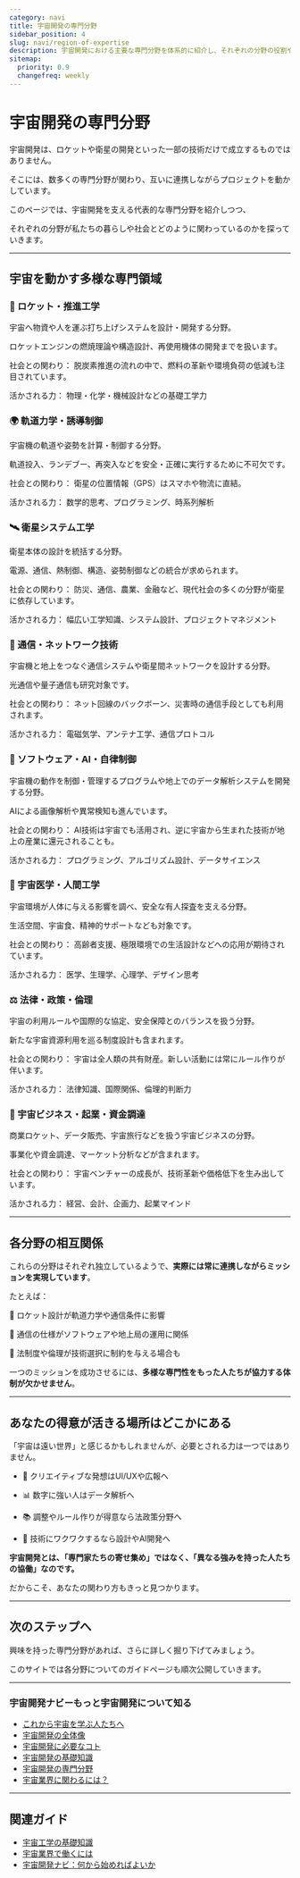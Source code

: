 ```yaml
---
category: navi
title: 宇宙開発の専門分野
sidebar_position: 4
slug: navi/region-of-expertise
description: 宇宙開発における主要な専門分野を体系的に紹介し、それぞれの分野の役割や相互関係を俯瞰的に理解することを目指します。
sitemap:
  priority: 0.9
  changefreq: weekly
---
```



<Head>
  <script type="application/ld+json">
    {`{
      "@context": "https://schema.org",
      "@type": "DefinedTerm",
      "name": "宇宙開発の専門分野",
      "inDefinedTermSet": "https://www.space-portal.org",
      "termCode": "region-of-expertise",
      "description": "宇宙開発における主要な専門分野を体系的に紹介し、それぞれの分野の役割や相互関係を俯瞰的に理解することを目指します。",
      "url": "https://www.space-portal.org/docs/navi/region-of-expertise"
    }`}
  </script>
</Head>

# 宇宙開発の専門分野

宇宙開発は、ロケットや衛星の開発といった一部の技術だけで成立するものではありません。  

そこには、数多くの専門分野が関わり、互いに連携しながらプロジェクトを動かしています。  


このページでは、宇宙開発を支える代表的な専門分野を紹介しつつ、  

それぞれの分野が私たちの暮らしや社会とどのように関わっているのかを探っていきます。  

---

## 宇宙を動かす多様な専門領域

### 🚀 ロケット・推進工学

宇宙へ物資や人を運ぶ打ち上げシステムを設計・開発する分野。  

ロケットエンジンの燃焼理論や構造設計、再使用機体の開発までを扱います。  

社会との関わり： 脱炭素推進の流れの中で、燃料の革新や環境負荷の低減も注目されています。  

活かされる力： 物理・化学・機械設計などの基礎工学力  


### 🌍 軌道力学・誘導制御

宇宙機の軌道や姿勢を計算・制御する分野。  

軌道投入、ランデブー、再突入などを安全・正確に実行するために不可欠です。  

社会との関わり： 衛星の位置情報（GPS）はスマホや物流に直結。  

活かされる力： 数学的思考、プログラミング、時系列解析  


### 🛰 衛星システム工学

衛星本体の設計を統括する分野。  

電源、通信、熱制御、構造、姿勢制御などの統合が求められます。  

社会との関わり： 防災、通信、農業、金融など、現代社会の多くの分野が衛星に依存しています。  

活かされる力： 幅広い工学知識、システム設計、プロジェクトマネジメント  


### 📡 通信・ネットワーク技術

宇宙機と地上をつなぐ通信システムや衛星間ネットワークを設計する分野。  

光通信や量子通信も研究対象です。  

社会との関わり： ネット回線のバックボーン、災害時の通信手段としても利用されます。  

活かされる力： 電磁気学、アンテナ工学、通信プロトコル  


### 🧠 ソフトウェア・AI・自律制御  

宇宙機の動作を制御・管理するプログラムや地上でのデータ解析システムを開発する分野。  

AIによる画像解析や異常検知も進んでいます。  

社会との関わり： AI技術は宇宙でも活用され、逆に宇宙から生まれた技術が地上の産業に還元されることも。  

活かされる力： プログラミング、アルゴリズム設計、データサイエンス  


### 🧪 宇宙医学・人間工学

宇宙環境が人体に与える影響を調べ、安全な有人探査を支える分野。  

生活空間、宇宙食、精神的サポートなども対象です。  

社会との関わり： 高齢者支援、極限環境での生活設計などへの応用が期待されています。  

活かされる力： 医学、生理学、心理学、デザイン思考  


### ⚖ 法律・政策・倫理

宇宙の利用ルールや国際的な協定、安全保障とのバランスを扱う分野。  

新たな宇宙資源利用を巡る制度設計も含まれます。  

社会との関わり： 宇宙は全人類の共有財産。新しい活動には常にルール作りが伴います。  

活かされる力： 法律知識、国際関係、倫理的判断力  

### 💼 宇宙ビジネス・起業・資金調達

商業ロケット、データ販売、宇宙旅行などを扱う宇宙ビジネスの分野。  

事業化や資金調達、マーケット分析などが含まれます。  

社会との関わり： 宇宙ベンチャーの成長が、技術革新や価格低下を生み出しています。  

活かされる力： 経営、会計、企画力、起業マインド  

---

## 各分野の相互関係

これらの分野はそれぞれ独立しているようで、**実際には常に連携しながらミッションを実現しています**。  

たとえば：

🔄 ロケット設計が軌道力学や通信条件に影響  

📶 通信の仕様がソフトウェアや地上局の運用に関係  

🤝 法制度や倫理が技術選択に制約を与える場合も  

一つのミッションを成功させるには、**多様な専門性をもった人たちが協力する体制が欠かせません**。

---

## あなたの得意が活きる場所はどこかにある

「宇宙は遠い世界」と感じるかもしれませんが、必要とされる力は一つではありません。  

- 🎨 クリエイティブな発想はUI/UXや広報へ  

- 📊 数字に強い人はデータ解析へ  

- 📚 調整やルール作りが得意なら法政策分野へ  

- 🤖 技術にワクワクするなら設計やAI開発へ  

**宇宙開発とは、「専門家たちの寄せ集め」ではなく、「異なる強みを持った人たちの協働」なのです。**  

だからこそ、あなたの関わり方もきっと見つかります。  

---

## 次のステップへ

興味を持った専門分野があれば、さらに詳しく掘り下げてみましょう。  

このサイトでは各分野についてのガイドページも順次公開していきます。  

---

### 宇宙開発ナビーもっと宇宙開発について知る
- [これから宇宙を学ぶ人たちへ](docs/navi/intro-to-space-dev)
- [宇宙開発の全体像](docs/navi/space-dev-overview)
- [宇宙開発に必要なコト](docs/navi/what-is-needed)
- [宇宙開発の基礎知識](docs/navi/basic-knowledge)
- [宇宙開発の専門分野](docs/navi/region-of-expertise)
- [宇宙業界に関わるには？](docs/navi/how-to-commit)

---

## 関連ガイド

- [宇宙工学の基礎知識](docs/navi/basic-knowledge)
- [宇宙業界で働くには](docs/guide/how-to-work)
- [宇宙開発ナビ：何から始めればよいか](docs/navi/intro-to-space-dev)
